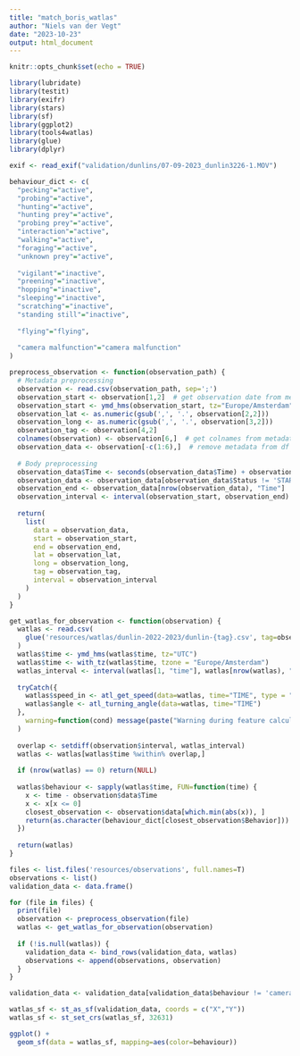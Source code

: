 ```yaml
---
title: "match_boris_watlas"
author: "Niels van der Vegt"
date: "2023-10-23"
output: html_document
---
```


```r
knitr::opts_chunk$set(echo = TRUE)
```

```r
library(lubridate)
library(testit)
library(exifr)
library(stars)
library(sf)
library(ggplot2)
library(tools4watlas)
library(glue)
library(dplyr)
```

```r
exif <- read_exif("validation/dunlins/07-09-2023_dunlin3226-1.MOV")
```

```r
behaviour_dict <- c(
  "pecking"="active", 
  "probing"="active", 
  "hunting"="active",
  "hunting prey"="active",
  "probing prey"="active",
  "interaction"="active",
  "walking"="active",
  "foraging"="active",
  "unknown prey"="active",
  
  "vigilant"="inactive",
  "preening"="inactive",
  "hopping"="inactive",
  "sleeping"="inactive",
  "scratching"="inactive",
  "standing still"="inactive",
  
  "flying"="flying",
  
  "camera malfunction"="camera malfunction"
)
```

```r
preprocess_observation <- function(observation_path) {
  # Metadata preprocessing
  observation <- read.csv(observation_path, sep=';')
  observation_start <- observation[1,2]  # get observation date from metadata
  observation_start <- ymd_hms(observation_start, tz="Europe/Amsterdam")
  observation_lat <- as.numeric(gsub(',', '.', observation[2,2]))
  observation_long <- as.numeric(gsub(',', '.', observation[3,2]))
  observation_tag <- observation[4,2]
  colnames(observation) <- observation[6,]  # get colnames from metadata
  observation_data <- observation[-c(1:6),]  # remove metadata from df
  
  # Body preprocessing
  observation_data$Time <- seconds(observation_data$Time) + observation_start
  observation_data <- observation_data[observation_data$Status != 'START',]
  observation_end <- observation_data[nrow(observation_data), "Time"]
  observation_interval <- interval(observation_start, observation_end)
  
  return(
    list(
      data = observation_data,
      start = observation_start,
      end = observation_end,
      lat = observation_lat,
      long = observation_long,
      tag = observation_tag,
      interval = observation_interval
    )
  )
}
```

```r
get_watlas_for_observation <- function(observation) {
  watlas <- read.csv(
    glue('resources/watlas/dunlin-2022-2023/dunlin-{tag}.csv', tag=observation$tag)
  )
  watlas$time <- ymd_hms(watlas$time, tz="UTC")
  watlas$time <- with_tz(watlas$time, tzone = "Europe/Amsterdam")
  watlas_interval <- interval(watlas[1, "time"], watlas[nrow(watlas), "time"])
  
  tryCatch({
    watlas$speed_in <- atl_get_speed(data=watlas, time="TIME", type = "in") 
    watlas$angle <- atl_turning_angle(data=watlas, time="TIME") 
  },
    warning=function(cond) message(paste("Warning during feature calculation:", cond$message))
  )
  
  overlap <- setdiff(observation$interval, watlas_interval)
  watlas <- watlas[watlas$time %within% overlap,]
  
  if (nrow(watlas) == 0) return(NULL)
  
  watlas$behaviour <- sapply(watlas$time, FUN=function(time) {
    x <- time - observation$data$Time
    x <- x[x <= 0]
    closest_observation <- observation$data[which.min(abs(x)), ]
    return(as.character(behaviour_dict[closest_observation$Behavior]))
  })
  
  return(watlas)
}
```

```r
files <- list.files('resources/observations', full.names=T)
observations <- list()
validation_data <- data.frame()

for (file in files) {
  print(file)
  observation <- preprocess_observation(file)
  watlas <- get_watlas_for_observation(observation)
  
  if (!is.null(watlas)) {
    validation_data <- bind_rows(validation_data, watlas)
    observations <- append(observations, observation)
  }
}
```

```r
validation_data <- validation_data[validation_data$behaviour != 'camera malfunction',]
```


```r
watlas_sf <- st_as_sf(validation_data, coords = c("X","Y"))
watlas_sf <- st_set_crs(watlas_sf, 32631) 
```

```r
ggplot() + 
  geom_sf(data = watlas_sf, mapping=aes(color=behaviour))
```


